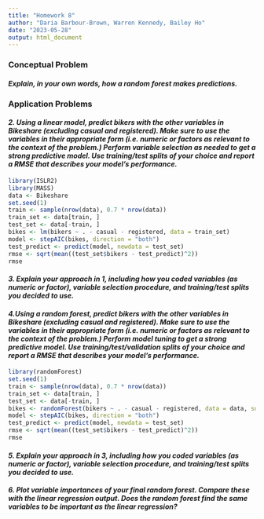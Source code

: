 ```yaml
---
title: "Homework 8"
author: "Daria Barbour-Brown, Warren Kennedy, Bailey Ho"
date: "2023-05-28"
output: html_document
---
```


### Conceptual Problem 
#### *Explain, in your own words, how a random forest makes predictions.*


### Application Problems
#### *2. Using a linear model, predict bikers with the other variables in Bikeshare (excluding casual and registered). Make sure to use the variables in their appropriate form (i.e. numeric or factors as relevant to the context of the problem.) Perform variable selection as needed to get a strong predictive model. Use training/test splits of your choice and report a RMSE that describes your model’s performance.*

```r
library(ISLR2)
library(MASS)
data <- Bikeshare
set.seed(1)
train <- sample(nrow(data), 0.7 * nrow(data))
train_set <- data[train, ]
test_set <- data[-train, ]
bikes <- lm(bikers ~ . - casual - registered, data = train_set)
model <- stepAIC(bikes, direction = "both")
test_predict <- predict(model, newdata = test_set)
rmse <- sqrt(mean((test_set$bikers - test_predict)^2))
rmse
```

#### *3. Explain your approach in 1, including how you coded variables (as numeric or factor), variable selection procedure, and training/test splits you decided to use.*



#### *4.Using a random forest, predict bikers with the other variables in Bikeshare (excluding casual and registered). Make sure to use the variables in their appropriate form (i.e. numeric or factors as relevant to the context of the problem.) Perform model tuning to get a strong predictive model. Use training/test/validation splits of your choice and report a RMSE that describes your model’s performance.*
```r
library(randomForest)
set.seed(1)
train <- sample(nrow(data), 0.7 * nrow(data))
train_set <- data[train, ]
test_set <- data[-train, ]
bikes <- randomForest(bikers ~ . - casual - registered, data = data, subset = train_set, mtry = 6, importance = TRUE)
model <- stepAIC(bikes, direction = "both")
test_predict <- predict(model, newdata = test_set)
rmse <- sqrt(mean((test_set$bikers - test_predict)^2))
rmse
```

#### *5. Explain your approach in 3, including how you coded variables (as numeric or factor), variable selection procedure, and training/test splits you decided to use.*



#### *6. Plot variable importances of your final random forest. Compare these with the linear regression output. Does the random forest find the same variables to be important as the linear regression?*